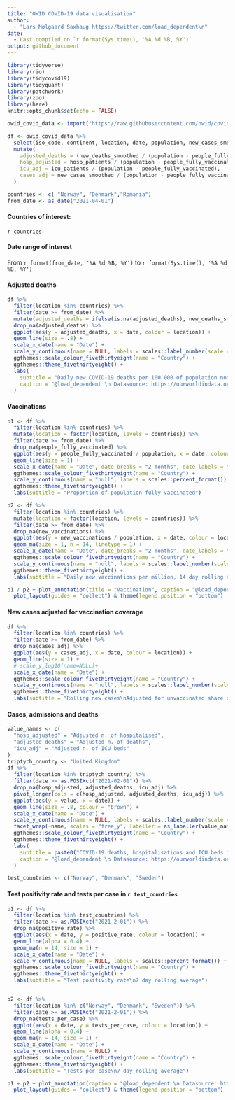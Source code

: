 ```yaml
---
title: "OWID COVID-19 data visualisation"
author: 
  - "Lars Mølgaard Saxhaug https://twitter.com/load_dependent\n"
date: 
  - Last compiled on `r format(Sys.time(), '%A %d %B, %Y')`
output: github_document
---
```


```r
library(tidyverse)
library(rio)
library(tidycovid19)
library(tidyquant)
library(patchwork)
library(zoo)
library(here)
knitr::opts_chunk$set(echo = FALSE)
```

```r
owid_covid_data <- import("https://raw.githubusercontent.com/owid/covid-19-data/master/public/data/owid-covid-data.csv")

df <- owid_covid_data %>%
  select(iso_code, continent, location, date, population, new_cases_smoothed, people_fully_vaccinated, new_deaths_smoothed, hosp_patients, icu_patients, new_deaths, positive_rate, tests_per_case, people_vaccinated, new_vaccinations_smoothed_per_million, new_vaccinations) %>%
  mutate(
    adjusted_deaths = (new_deaths_smoothed / (population - people_fully_vaccinated)),
    hosp_adjusted = hosp_patients / (population - people_fully_vaccinated),
    icu_adj = icu_patients / (population - people_fully_vaccinated),
    cases_adj = new_cases_smoothed / (population - people_fully_vaccinated)
  )

```

```r
countries <- c( "Norway", "Denmark","Romania")
from_date <- as_date("2021-04-01")
```

#### Countries of interest:

`r countries`

#### Date range of interest

From `r format(from_date, '%A %d %B, %Y')` to `r format(Sys.time(), '%A %d %B, %Y')`

#### Adjusted deaths

```r
df %>%
  filter(location %in% countries) %>%
  filter(date >= from_date) %>%
  mutate(adjusted_deaths = ifelse(is.na(adjusted_deaths), new_deaths_smoothed / population, adjusted_deaths)) %>%
  drop_na(adjusted_deaths) %>%
  ggplot(aes(y = adjusted_deaths, x = date, colour = location)) +
  geom_line(size = .8) +
  scale_x_date(name = "Date") +
  scale_y_continuous(name = NULL, labels = scales::label_number(scale = 100000)) +
  ggthemes::scale_colour_fivethirtyeight(name = "Country") +
  ggthemes::theme_fivethirtyeight() +
  labs(
    subtitle = "Daily new COVID-19 deaths per 100.000 of population not fully vaccinated \nRolling 7 day average",
    caption = "@load_dependent \n Datasource: https://ourworldindata.org"
  )
```

#### Vaccinations

```r
p1 <- df %>%
  filter(location %in% countries) %>%
  mutate(location = factor(location, levels = countries)) %>%
  filter(date >= from_date) %>%
  drop_na(people_fully_vaccinated) %>%
  ggplot(aes(y = people_fully_vaccinated / population, x = date, colour = location)) +
  geom_line(size = 1) +
  scale_x_date(name = "Date", date_breaks = "2 months", date_labels = "%B") +
  ggthemes::scale_colour_fivethirtyeight(name = "Country") +
  scale_y_continuous(name = "null", labels = scales::percent_format()) +
  ggthemes::theme_fivethirtyeight() +
  labs(subtitle = "Proportion of population fully vaccinated")

p2 <- df %>%
  filter(location %in% countries) %>%
  mutate(location = factor(location, levels = countries)) %>%
  filter(date >= from_date) %>%
  drop_na(new_vaccinations) %>%
  ggplot(aes(y = new_vaccinations / population, x = date, colour = location)) +
  geom_ma(size = 1, n = 14, linetype = 1) +
  scale_x_date(name = "Date", date_breaks = "2 months", date_labels = "%B") +
  ggthemes::scale_colour_fivethirtyeight(name = "Country") +
  scale_y_continuous(name = "null", labels = scales::label_number(scale = 1000000)) +
  ggthemes::theme_fivethirtyeight() +
  labs(subtitle = "Daily new vaccinations per million, 14 day rolling average")

p1 / p2 + plot_annotation(title = "Vaccination", caption = "@load_dependent \n Datasource: https://ourworldindata.org") +
  plot_layout(guides = "collect") & theme(legend.position = "bottom")
```

#### New cases adjusted for vaccination coverage

```r
df %>%
  filter(location %in% countries) %>%
  filter(date >= from_date) %>%
  drop_na(cases_adj) %>%
  ggplot(aes(y = cases_adj, x = date, colour = location)) +
  geom_line(size = 1) +
  # scale_y_log10(name=NULL)+
  scale_x_date(name = "Date") +
  ggthemes::scale_colour_fivethirtyeight(name = "Country") +
  scale_y_continuous(name = "null", labels = scales::label_number(scale = 100000)) +
  ggthemes::theme_fivethirtyeight() +
  labs(subtitle = "Rolling new cases\nAdjusted for unvaccinated share of population\nPer 100.000")
```

#### Cases, admissions and deaths

```r

value_names <- c(
  "hosp_adjusted" = "Adjusted n. of hospitalised",
  "adjusted_deaths" = "Adjusted n. of deaths",
  "icu_adj" = "Adjusted n. of ICU beds"
)
triptych_country <- "United Kingdom"
df %>%
  filter(location %in% triptych_country) %>%
  filter(date >= as.POSIXct("2021-02-01")) %>%
  drop_na(hosp_adjusted, adjusted_deaths, icu_adj) %>%
  pivot_longer(cols = c(hosp_adjusted, adjusted_deaths, icu_adj)) %>%
  ggplot(aes(y = value, x = date)) +
  geom_line(size = .8, colour = "brown") +
  scale_x_date(name = "Date") +
  scale_y_continuous(name = NULL, labels = scales::label_number(scale = 100000)) +
  facet_wrap(~name, scales = "free_y", labeller = as_labeller(value_names)) +
  ggthemes::scale_colour_fivethirtyeight(name = "Country") +
  ggthemes::theme_fivethirtyeight() +
  labs(
    subtitle = paste0("COVID-19 deaths, hospitalisations and ICU beds in ",triptych_country, "\nAdjusted for share of population not fully vaccinated (per 100.000)"),
    caption = "@load_dependent \n Datasource: https://ourworldindata.org"
  )
```

```r
test_countries <- c("Norway", "Denmark", "Sweden")
```

#### Test positivity rate and tests per case in `r test_countries`

```r
p1 <- df %>%
  filter(location %in% test_countries) %>%
  filter(date >= as.POSIXct("2021-2-01")) %>%
  drop_na(positive_rate) %>%
  ggplot(aes(x = date, y = positive_rate, colour = location)) +
  geom_line(alpha = 0.4) +
  geom_ma(n = 14, size = 1) +
  scale_x_date(name = "Date") +
  scale_y_continuous(name = NULL, labels = scales::percent_format()) +
  ggthemes::scale_colour_fivethirtyeight(name = "Country") +
  ggthemes::theme_fivethirtyeight() +
  labs(subtitle = "Test positivity rate\n7 day rolling average")


p2 <- df %>%
  filter(location %in% c("Norway", "Denmark", "Sweden")) %>%
  filter(date >= as.POSIXct("2021-2-01")) %>%
  drop_na(tests_per_case) %>%
  ggplot(aes(x = date, y = tests_per_case, colour = location)) +
  geom_line(alpha = 0.4) +
  geom_ma(n = 14, size = 1) +
  scale_x_date(name = "Date") +
  scale_y_continuous(name = NULL) +
  ggthemes::scale_colour_fivethirtyeight(name = "Country") +
  ggthemes::theme_fivethirtyeight() +
  labs(subtitle = "Tests per case\n7 day rolling average")

p1 + p2 + plot_annotation(caption = "@load_dependent \n Datasource: https://ourworldindata.org") +
  plot_layout(guides = "collect") & theme(legend.position = "bottom")
```
